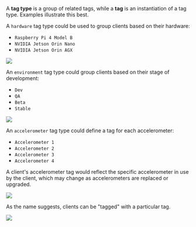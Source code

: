 A **tag type** is a group of related tags, while a **tag** is an instantiation of a tag 
type. Examples illustrate this best.

A `hardware` tag type could be used to group clients based on their hardware: 
- `Raspberry Pi 4 Model B`
- `NVIDIA Jetson Orin Nano`
- `NVIDIA Jetson Orin AGX`

<Frame>
    <img src="/images/vocabulary/hardware-tag-list.png" />
</Frame>

An `environment` tag type could group clients based on their stage of development: 
- `Dev`
- `QA`
- `Beta`
- `Stable`

<Frame>
    <img src="/images/vocabulary/environment-tag-list.png" />
</Frame>

An `accelerometer` tag type could define a tag for each accelerometer: 
- `Accelerometer 1`
- `Accelerometer 2`
- `Accelerometer 3`
- `Accelerometer 4`

A client's accelerometer tag would reflect the specific accelerometer in use by the 
client, which may change as accelerometers are replaced or upgraded.

<Frame>
    <img src="/images/vocabulary/accelerometer-tag-list.png" />
</Frame>

As the name suggests, clients can be "tagged" with a particular tag.

<Frame>
    <img src="/images/vocabulary/client-list.png" />
</Frame>